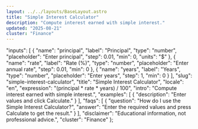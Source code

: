 ```yaml
---
layout: ../../layouts/BaseLayout.astro
title: "Simple Interest Calculator"
description: "Compute interest earned with simple interest."
updated: "2025-08-21"
cluster: "Finance"
---
```



  "inputs": [
    {
      "name": "principal",
      "label": "Principal",
      "type": "number",
      "placeholder": "Enter principal",
      "step": 0.01,
      "min": 0,
      "units": "$"
    },
    {
      "name": "rate",
      "label": "Rate (%)",
      "type": "number",
      "placeholder": "Enter annual rate",
      "step": 0.01,
      "min": 0
    },
    {
      "name": "years",
      "label": "Years",
      "type": "number",
      "placeholder": "Enter years",
      "step": 1,
      "min": 0
    }
  ],
  "slug": "simple-interest-calculator",
  "title": "Simple Interest Calculator",
  "locale": "en",
  "expression": "(principal * rate * years) / 100",
  "intro": "Compute interest earned with simple interest.",
  "examples": [
    {
      "description": "Enter values and click Calculate."
    }
  ],
  "faqs": [
    {
      "question": "How do I use the Simple Interest Calculator?",
      "answer": "Enter the required values and press Calculate to get the result."
    }
  ],
  "disclaimer": "Educational information, not professional advice.",
  "cluster": "Finance"
};

<Calculator schema={schema} />
